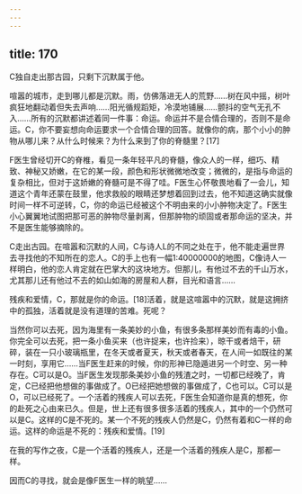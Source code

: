 ```yaml
---
---
---
```

title: 170
---



C独自走出那古园，只剩下沉默属于他。

喧嚣的城市，走到哪儿都是沉默。雨，仿佛落进无人的荒野……树在风中摇，树叶疯狂地翻动着但失去声响……阳光循规蹈矩，冷漠地铺展……颤抖的空气无孔不入……所有的沉默都讲述着同一件事：命运。命运并不是合情合理的，否则不是命运。C，你不要妄想向命运要求一个合情合理的回答。就像你的病，那个小小的肿物从哪儿来？从什么时候来？为什么来到了你的脊髓里？[17]

F医生曾经切开C的脊椎，看见一条年轻平凡的脊髓，像众人的一样，细巧、精致、神秘又娇嫩，在它的某一段，颜色和形状微微地改变；微微的，是指与命运的复杂相比，但对于这娇嫩的脊髓可是不得了哇。F医生心怀敬畏地看了一会儿，知道这个青年还蒙在鼓里，他求救般的眼睛还梦想着回到过去，他不知道这确实就像时间一样不可逆转，C，你的命运已经被这个不明由来的小小肿物决定了。F医生小心翼翼地试图把那可恶的肿物尽量剥离，但那肿物的顽固或者那命运的坚决，并不是医生能够摘除的。

C走出古园。在喧嚣和沉默的人间，C与诗人L的不同之处在于，他不能走遍世界去寻找他的不知所在的恋人。C的手上也有一幅1∶40000000的地图，C像诗人一样明白，他的恋人肯定就在巴掌大的这块地方。但那儿，有他过不去的千山万水，尤其那儿还有他过不去的如山如海的房屋和人群，目光和语言……

残疾和爱情，C，那就是你的命运。[18]活着，就是这喧嚣中的沉默，就是这拥挤中的孤独，活着就是没有道理的苦难。死呢？

当然你可以去死，因为海里有一条美妙的小鱼，有很多条那样美妙而有毒的小鱼。你完全可以去死，把一条小鱼买来（也许捉来，也许捡来），晾干或者焙干，研碎，装在一只小玻璃瓶里，在冬天或者夏天，秋天或者春天，在人间一如既往的某一时刻，享用它……当F医生赶来的时候，你的形神已隐遁进另一个时空、另一种存在。C可以是O。当F医生发现那条美妙小鱼的残渣之时，一切都已经晚了，肯定，C已经把他想做的事做成了。O已经把她想做的事做成了，C也可以。C可以是O，可以已经死了。一个活着的残疾人可以去死，F医生会知道你是真的想死，你的赴死之心由来已久。但是，世上还有很多很多活着的残疾人，其中的一个仍然可以是C。这样的C是不死的。某一个不死的残疾人仍然是C，仍然有着和C一样的命运。这样的命运是不死的：残疾和爱情。[19]

在我的写作之夜，C是一个活着的残疾人，还是一个活着的残疾人是C，那都一样。

因而C的寻找，就会是像F医生一样的眺望……